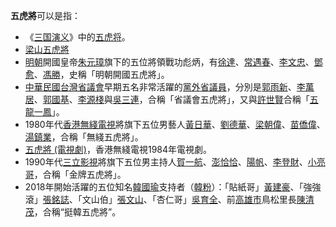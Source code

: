 '''五虎將'''可以是指：
* 《[[三国演义|三国演义]]》中的[[五虎将|五虎将]]。
* [[梁山五虎將|梁山五虎將]]
* [[明朝|明朝]]開國皇帝[[朱元璋|朱元璋]]旗下的五位將領戰功彪炳，有[[徐達|徐達]]、[[常遇春|常遇春]]、[[李文忠_(明朝)|李文忠]]、[[鄧愈|鄧愈]]、[[馮勝|馮勝]]，史稱「明朝開國五虎將」。
* [[中華民國|中華民國]][[台灣省議會|台灣省議會]]早期五名非常活躍的[[黨外運動|黨外]][[臺灣省議員列表|省議員]]，分別是[[郭雨新|郭雨新]]、[[李萬居|李萬居]]、[[郭國基|郭國基]]、[[李源棧|李源棧]]與[[吳三連|吳三連]]，合稱「省議會五虎將」，又與[[許世賢|許世賢]]合稱「[[五龍一鳳|五龍一鳳]]」。
* 1980年代[[香港無綫電視|香港無綫電視]]將旗下五位男藝人[[黃日華|黃日華]]、[[劉德華|劉德華]]、[[梁朝偉|梁朝偉]]、[[苗僑偉|苗僑偉]]、[[湯鎮業|湯鎮業]]，合稱「無綫五虎將」。
* [[五虎將_(電視劇)|五虎將 (電視劇)]]，香港無綫電視1984年電視劇。
* 1990年代[[三立影視|三立影視]]將旗下五位男主持人[[賀一航|賀一航]]、[[澎恰恰|澎恰恰]]、[[陽帆|陽帆]]、[[李登財|李登財]]、[[小亮哥|小亮哥]]，合稱「金牌五虎將」。
* 2018年開始活躍的五位知名[[韓國瑜|韓國瑜]]支持者（[[韓粉|韓粉]]）：「貼紙哥」[[黃建豪|黃建豪]]、「強強滾」[[張銘誌|張銘誌]]、「文山伯」[[張文山|張文山]]、「杏仁哥」[[吳育全|吳育全]]、前[[高雄市|高雄市]]鳥松里長[[陳清茂|陳清茂]]，合稱“挺韓五虎將”。

{{disambig|CAT=三字中國相關消歧義}}